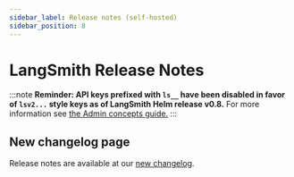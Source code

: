 ```yaml
---
sidebar_label: Release notes (self-hosted)
sidebar_position: 8
---
```


# LangSmith Release Notes

:::note
**Reminder: API keys prefixed with `ls__` have been disabled in favor of `lsv2...` style keys as of LangSmith Helm release v0.8.** For more information see [the Admin concepts guide.](https://docs.smith.langchain.com/administration/concepts#api-keys)
:::

## New changelog page

Release notes are available at our [new changelog](https://changelog.langchain.com/?categories=cat_ZWTyLBFVqdtSq).
